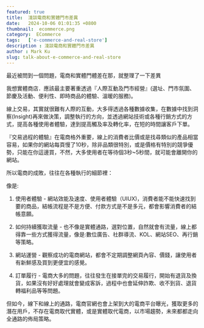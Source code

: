 ```yaml
---
featured: true
title:  淺談電商和實體門市差異
date:   2024-10-06 01:01:35 +0800
thumbnail:  ecommerce.png
category:  ECommerce
tags:   ['e-commerce-and-real-store']
description : 淺談電商和實體門市差異
author : Mark Ku
slug: talk-about-e-commerce-and-real-store
---
```

最近被問到一個問題，電商和實體門體差在那，就整理了一下差異  

我想實體商店．應該最主要著重透過『人際互動及門市經營』(選址、門市氛圍、節慶及活動、便利性、即時商品的體驗、溫暖的服務)。  

線上交易，其實就很難有人際的互動，大多得透過各種數據收集，在數據中找到洞察(Insight)再來做決策，調整執行的方向，並透過網站技術或各種行銷方式的方式，提高各種使用者體驗，達到提高觸及率及轉化率，在短的時間讓客戶下單。

『交易過程的體驗』在電商格外重要，線上的消費者比價或是找尋類似的產品相當容易，如果你的網站每頁慢了10秒，除非品類很特別，或是價格有特別的競爭優勢，只能在你這邊買，不然，大多使用者在等待個3秒~5秒間，就可能會離開你的網站。

所以電商的成敗，往往在各種執行的細節裡：  

像是:  

1. 使用者體驗 - 網站效能及速度、使用者體驗（UIUX)，消費者能不能快速找到要的商品，結帳流程是不是方便、付款方式是不是多元，都會影響消費者的結帳意願。  

2. 如何持續獲取流量 - 也不像是實體通路，選對位置，自然就會有流量，線上都得靠一些方式獲得流量，像是:數位廣告、社群導流、KOL、網站SEO、再行銷等策略。  

3. 網站運營 - 觀察成功的電商網站，都會不定期調整網頁內容、價錢，讓使用者有新鮮感及買到更便宜的感覺。  

4. 訂單履行 - 電商大多的問題，往往發生在接單完的交易履行，開始有退貨及換貨，如果沒有好好處理就會變成客訴，過程中也會延伸詐欺、收不到貨、退貨轉福利品等等問題。  

但如今，線下和線上的通路，電商官網也會上架到大的電商平台曝光，獲取更多的潛在用戶，不存在電商取代實體，或是實體取代電商，以市場趨勢，未來都都走向全通路的佈局策略。  